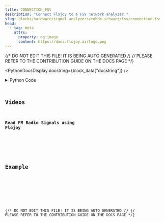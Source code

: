 ```yaml
---
title: CONNECTION_FSV
description: "Connect Flojoy to a FSV network analyzer."
slug: blocks/hardware/signal-analyzers/rohde-schwarz/fsv/connection-fsv
head:
  - tag: meta
    attrs:
      property: og:image
      content: https://docs.flojoy.ai/logo.png
---
```


{/* DO NOT EDIT THIS FILE! IT IS BEING AUTO GENERATED */}
{/* PLEASE REFER TO THE CONTRIBUTION GUIDE ON THE DOCS PAGE */}


<PythonDocsDisplay docstring={block_data["docstring"]} />
<details>
<summary>Python Code</summary>



<Code code={pythonCode} lang="py" wrap theme="dracula" />

[Find this Flojoy Block on GitHub](https://github.com/flojoy-ai/blocks/blob/main/blocks/HARDWARE/SIGNAL_ANALYZERS/ROHDE_SCHWARZ/FSV/CONNECTION_FSV/CONNECTION_FSV.py)

</details>

## Videos


### Read FM Radio Signals using Flojoy

<div className="not-content">
  <YouTube id="https://www.youtube.com/watch?v=1crZxgWDAaw" />
</div>

## Example


<GetHelpWidget />


<AppDisplay app={app} blockName="CONNECTION_FSV" client:visible />


<Example />

{/* DO NOT EDIT THIS FILE! IT IS BEING AUTO GENERATED */}
{/* PLEASE REFER TO THE CONTRIBUTION GUIDE ON THE DOCS PAGE */}
